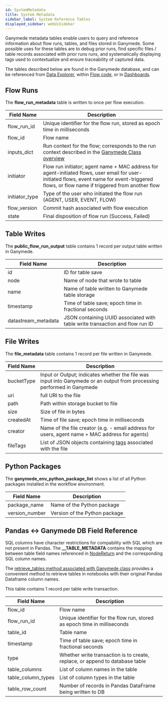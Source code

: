 ```yaml
---
id: SystemMetadata
title: System Metadata
sidebar_label: System Reference Tables
displayed_sidebar: webUiSidebar
---
```



Ganymede metadata tables enable users to query and reference information about flow runs, tables, and files stored in Ganymede.  Some possible uses for these tables are to debug prior runs, find specific files / table records associated with prior runs runs, and systematically displaying tags used to contextualize and ensure traceability of captured data.

The tables described below are found in the Ganymede database, and can be referenced from [Data Explorer](./DataExplorer.mdx), within [Flow code](./NodeEditor.mdx), or in [Dashboards](./Dashboards.mdx).

## Flow Runs

The **flow_run_metadata** table is written to once per flow execution.

| Field Name | Description |
|------------|-------------|
| flow_run_id | Unique identifier for the flow run, stored as epoch time in milliseconds |
| flow_id | Flow name |
| inputs_dict | Run context for the flow; corresponds to the run context described in the [Ganymede Class overview](./sdk/GanymedeClass.mdx#overview) |
| initiator | Flow run initiator; agent name + MAC address for agent-initiated flows, user email for user-initiated flows, event name for event-triggered flows, or flow name if triggered from another flow |
| initiator_type | Type of the user who initiated the flow run (AGENT, USER, EVENT, FLOW) |
| flow_version | Commit hash associated with flow execution |
| state | Final disposition of flow run (Success, Failed) |

## Table Writes

The **public_flow_run_output** table contains 1 record per output table written in Ganymede.

| Field Name | Description |
|------------|-------------|
| id | ID for table save |
| node | Name of node that wrote to table |
| name | Name of table written to Ganymede table storage |
| timestamp | Time of table save; epoch time in fractional seconds |
| datastream_metadata | JSON containing UUID associated with table write transaction and flow run ID |

## File Writes

The **file_metadata** table contains 1 record per file written in Ganymede.

| Field Name | Description |
|------------|-------------|
| bucketType | Input or Output; indicates whether the file was input into Ganymede or an output from processing performed in Ganymede |
| uri | full URI to the file |
| path | Path within storage bucket to file |
| size | Size of file in bytes |
| createdAt | Time of file save; epoch time in milliseconds |
| creator | Name of the file creator (e.g. - email address for users, agent name + MAC address for agents) |
| fileTags | List of JSON objects containing [tags](./connectivity/Tags.mdx#what-are-file-tags) associated with the file |

## Python Packages

The **ganymede_env_python_package_list** shows a list of all Python packages installed in the workflow environment.

| Field Name | Description |
|------------|-------------|
| package_name | Name of the Python package |
| version_number | Version of the Python package |

## Pandas \<-\> Ganymede DB Field Reference

SQL columns have character restrictions for compability with SQL which are not present in Pandas.  The **__TABLE_METADATA** contains the mapping between table field names referenced in [NodeReturn](./nodes/Overview.mdx#nodereturn-object) and the corresponding SQL column names.

The [retrieve_tables method associated with Ganymede class](./sdk/GanymedeClass.mdx#method-retrieve_tables) provides a convenient method to retrieve tables in notebooks with their original Pandas Dataframe column names.

This table contains 1 record per table write transaction.

| Field Name | Description |
|------------|-------------|
| flow_id | Flow name |
| flow_run_id | Unique identifier for the flow run, stored as epoch time in milliseconds |
| table_id | Table name |
| timestamp | Time of table save; epoch time in fractional seconds |
| type | Whether write transaction is to create, replace, or append to database table |
| table_columns | List of column names in the table |
| table_column_types | List of column types in the table |
| table_row_count | Number of records in Pandas DataFrame being written to DB |
